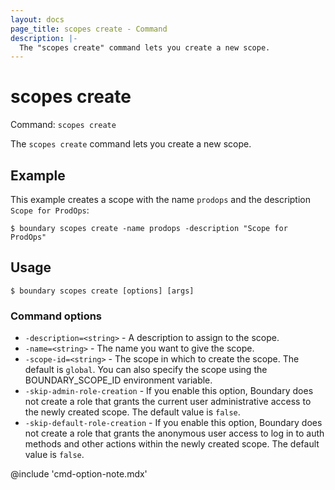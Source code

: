 ```yaml
---
layout: docs
page_title: scopes create - Command
description: |-
  The "scopes create" command lets you create a new scope.
---
```


# scopes create

Command: `scopes create`

The `scopes create` command lets you create a new scope.

## Example

This example creates a scope with the name `prodops` and the description `Scope for ProdOps`:

```shell-session
$ boundary scopes create -name prodops -description "Scope for ProdOps"
```

## Usage

<CodeBlockConfig hideClipboard>

```shell-session
$ boundary scopes create [options] [args]
```

</CodeBlockConfig>

### Command options

- `-description=<string>` - A description to assign to the scope.
- `-name=<string>` - The name you want to give the scope.
- `-scope-id=<string>` - The scope in which to create the scope.
The default is `global`.
You can also specify the scope using the BOUNDARY_SCOPE_ID environment variable.
- `-skip-admin-role-creation` - If you enable this option, Boundary does not create a role that grants the current user administrative access to the newly created scope.
The default value is `false`.
- `-skip-default-role-creation` - If you enable this option, Boundary does not create a role that grants the anonymous user access to log in to auth methods and other actions within the newly created scope.
The default value is `false`.

@include 'cmd-option-note.mdx'